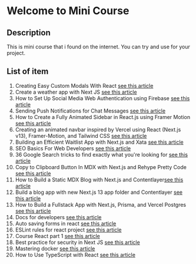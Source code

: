 # Welcome to Mini Course

## Description

This is mini course that i found on the internet. You can try and use for your project.

## List of item

1. Creating Easy Custom Modals With React [see this article](https://blog.openreplay.com/creating-easy-custom-modals-with-react/)
2. Create a weather app with Next JS [see this article](https://blog.openreplay.com/creating-a-weather-app-with-nextjs/)
3. How to Set Up Social Media Web Authentication using Firebase [see this article](https://www.freecodecamp.org/news/social-media-based-web-authentication-with-firebase/)
4. Sending Push Notifications for Chat Messages [see this article](https://medium.com/firebase-developers/ios-swift-send-a-push-notification-when-firebase-chat-message-is-sent-2ec0e6e412ac)
5. How to Create a Fully Animated Sidebar in React.js using Framer Motion [see this article](https://www.freecodecamp.org/news/create-a-fully-animated-sidebar/?ref=dailydev)
6. Creating an animated navbar inspired by Vercel using React (Next.js v13), Framer-Motion, and Tailwind CSS [see this article](https://dev.to/asheeshh/creating-an-animated-navbar-inspired-by-vercel-for-my-personal-site-using-react-nextjs-v13-framer-motion-and-tailwind-css-7ki)
7. Building an Efficient Waitlist App with Next.js and Xata [see this article](https://hackernoon.com/building-an-efficient-waitlist-app-with-nextjs-and-xata?source=rss&ref=dailydev)
8. SEO Basics For Web Developers [see this article](https://blog.openreplay.com/seo-basics-for-web-developers/?ref=dailydev)
9. 36 Google Search tricks to find exactly what you're looking for [see this article](https://zapier.com/blog/advanced-google-search-tricks/)
10. Copy to Clipboard Button In MDX with Next.js and Rehype Pretty Code [see this article](https://claritydev.net/blog/copy-to-clipboard-button-nextjs-mdx-rehype)
11. How to Build a Static MDX Blog with Next.js and Contentlayer[see this article](https://www.kozhuhds.com/blog/how-to-build-a-static-mdx-blog-with-nextjs-and-contentlayer)
12. Build a blog app with new Next.js 13 app folder and Contentlayer [see this article](https://dev.to/arshadyaseen/build-a-blog-app-with-new-nextjs-13-app-folder-and-contentlayer-2d6h)
13. How to Build a Fullstack App with Next.js, Prisma, and Vercel Postgres [see this article](https://vercel.com/guides/nextjs-prisma-postgres)
14. Docs for developers [see this article](https://docsfordevelopers.com/)
15. Auto saving forms in react [see this article](https://blog.codeminer42.com/auto-saving-forms-done-right-2-2/)
16. ESLint rules for react project [see this article](https://dev.to/timwjames/the-best-eslint-rules-for-react-projects-30i8?ref=dailydev)
17. Course React part 1 [see this article](https://thecodedealer.com/)
18. Best practice for security in Next JS [see this article](https://blog.openreplay.com/best-practices-for-security-in-nextjs/?ref=dailydev)
19. Mastering docker [see this article](https://awstip.com/mastering-docker-a-comprehensive-guide-751fa3e4a36f)
20. How to Use TypeScript with React [see this article](https://www.freecodecamp.org/news/use-typescript-with-react)
